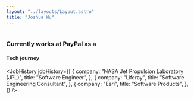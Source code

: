 ```yaml
---
layout: "../layouts/Layout.astro"
title: "Joshua Wu"
---
```



# <StyledGradient text={frontmatter.title}/>

<a href="/">
  <Profile
    height={200}
    name={frontmatter.title}
    src={joshuaProfile}
    width={200}
  />
</a>

### Currently works at PayPal as a <StyledGradient text="Staff Software Engineer" />

#### Tech journey

<JobHistory
  jobHistory={[
    {
      company: "NASA Jet Propulsion Laboratory (JPL)",
      title: "Software Engineer",
    },
    {
      company: "Liferay",
      title: "Software Engineering Consultant",
    },
    {
      company: "Esri",
      title: "Software Products",
    },
  ]}
/>
